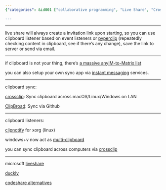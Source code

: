 ```yaml
---
{"categories": &id001 ["collaborative programming", "Live Share", "Crossclip", "CodeShare", "clipboard syncing", "code sharing", "instant messaging"], "category": "Collaborative Programming", "date": "2023-02-26 09:20:23", "description": "This text dives into the world of collaborative programming tools, showcasing various options such as Live Share, Crossclip, and CodeShare. These tools enable seamless clipboard syncing, code sharing, and instant messaging across different platforms, making collaboration between developers easier and more efficient.", "tags": *id001, "title": "Live Share Plugin, Clipboard syncing, peer programming, collaboration, multi-user editing"}

---
```


------

live share will always create a invitation link upon starting, so you can use clipboard listener based on event listeners or [pyperclip](https://pypi.org/project/pyperclip/) (repeatedly checking content in clipboard, see if there's any change), save the link to server or send via email.

----

if clipboard is not your thing, there's [a massive anyIM-to-Matrix list](https://www.matrix.org/docs/projects/try-matrix-now)

you can also setup your own sync app via [instant messaging](https://github.com/topics/instant-messaging) services.

----

clipboard sync:

[crossclip](https://github.com/yue/crossclip): Sync clipboard across macOS/Linux/Windows on LAN

[ClipBroad](https://github.com/dale0525/ClipBroad): Sync via Github

----

clipboard listeners:

[clipnotify](https://github.com/cdown/clipnotify) for xorg (linux)

windows+v now act as [multi-clipboard](https://github.com/brentvollebregt/multi-clipboard)

you can sync clipboard across computers via [crossclip](https://github.com/yue/crossclip)

----

microsoft [liveshare](https://alternativeto.net/software/visual-studio-live-share/about/)

[duckly](https://alternativeto.net/software/gitduck/about/)

[codeshare alternatives](https://alternativeto.net/software/codeshare/?p=2)

